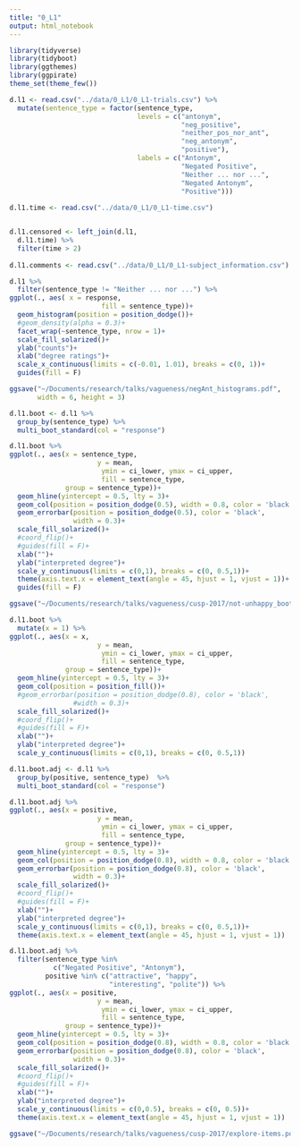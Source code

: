 ```yaml
---
title: "0_L1"
output: html_notebook
---
```


```r
library(tidyverse)
library(tidyboot)
library(ggthemes)
library(ggpirate)
theme_set(theme_few())
```

```r
d.l1 <- read.csv("../data/0_L1/0_L1-trials.csv") %>%
  mutate(sentence_type = factor(sentence_type,
                                levels = c("antonym",
                                           "neg_positive",
                                           "neither_pos_nor_ant",
                                           "neg_antonym",
                                           "positive"),
                                labels = c("Antonym",
                                           "Negated Positive",
                                           "Neither ... nor ...",
                                           "Negated Antonym",
                                           "Positive")))
  
d.l1.time <- read.csv("../data/0_L1/0_L1-time.csv")


d.l1.censored <- left_join(d.l1,
  d.l1.time) %>%
  filter(time > 2)
  
d.l1.comments <- read.csv("../data/0_L1/0_L1-subject_information.csv")
```

```r
d.l1 %>%
  filter(sentence_type != "Neither ... nor ...") %>%
ggplot(., aes( x = response,
                       fill = sentence_type))+
  geom_histogram(position = position_dodge())+
  #geom_density(alpha = 0.3)+
  facet_wrap(~sentence_type, nrow = 1)+
  scale_fill_solarized()+
  ylab("counts")+
  xlab("degree ratings")+
  scale_x_continuous(limits = c(-0.01, 1.01), breaks = c(0, 1))+
  guides(fill = F)

ggsave("~/Documents/research/talks/vagueness/negAnt_histograms.pdf", 
       width = 6, height = 3)
```



```r
d.l1.boot <- d.l1 %>%
  group_by(sentence_type) %>%
  multi_boot_standard(col = "response")
```

```r
d.l1.boot %>%
ggplot(., aes(x = sentence_type,
                      y = mean,
                       ymin = ci_lower, ymax = ci_upper,
                       fill = sentence_type,
              group = sentence_type))+
  geom_hline(yintercept = 0.5, lty = 3)+
  geom_col(position = position_dodge(0.5), width = 0.8, color = 'black')+
  geom_errorbar(position = position_dodge(0.5), color = 'black',
                width = 0.3)+
  scale_fill_solarized()+
  #coord_flip()+
  #guides(fill = F)+
  xlab("")+
  ylab("interpreted degree")+
  scale_y_continuous(limits = c(0,1), breaks = c(0, 0.5,1))+
  theme(axis.text.x = element_text(angle = 45, hjust = 1, vjust = 1))+
  guides(fill = F)

ggsave("~/Documents/research/talks/vagueness/cusp-2017/not-unhappy_bootstrapped.pdf", width = , height = 3.5)
```

```r
d.l1.boot %>%
  mutate(x = 1) %>%
ggplot(., aes(x = x,
                      y = mean,
                       ymin = ci_lower, ymax = ci_upper,
                       fill = sentence_type,
              group = sentence_type))+
  geom_hline(yintercept = 0.5, lty = 3)+
  geom_col(position = position_fill())+
  #geom_errorbar(position = position_dodge(0.8), color = 'black',
                #width = 0.3)+
  scale_fill_solarized()+
  #coord_flip()+
  #guides(fill = F)+
  xlab("")+
  ylab("interpreted degree")+
  scale_y_continuous(limits = c(0,1), breaks = c(0, 0.5,1))
```


```r

d.l1.boot.adj <- d.l1 %>%
  group_by(positive, sentence_type)  %>%
  multi_boot_standard(col = "response")

d.l1.boot.adj %>%
ggplot(., aes(x = positive,
                      y = mean,
                       ymin = ci_lower, ymax = ci_upper,
                       fill = sentence_type,
              group = sentence_type))+
  geom_hline(yintercept = 0.5, lty = 3)+
  geom_col(position = position_dodge(0.8), width = 0.8, color = 'black')+
  geom_errorbar(position = position_dodge(0.8), color = 'black',
                width = 0.3)+
  scale_fill_solarized()+
  #coord_flip()+
  #guides(fill = F)+
  xlab("")+
  ylab("interpreted degree")+
  scale_y_continuous(limits = c(0,1), breaks = c(0, 0.5,1))+
  theme(axis.text.x = element_text(angle = 45, hjust = 1, vjust = 1))

```


```r
d.l1.boot.adj %>%
  filter(sentence_type %in% 
           c("Negated Positive", "Antonym"),
         positive %in% c("attractive", "happy",
                         "interesting", "polite")) %>%
ggplot(., aes(x = positive,
                      y = mean,
                       ymin = ci_lower, ymax = ci_upper,
                       fill = sentence_type,
              group = sentence_type))+
  geom_hline(yintercept = 0.5, lty = 3)+
  geom_col(position = position_dodge(0.8), width = 0.8, color = 'black')+
  geom_errorbar(position = position_dodge(0.8), color = 'black',
                width = 0.3)+
  scale_fill_solarized()+
  #coord_flip()+
  #guides(fill = F)+
  xlab("")+
  ylab("interpreted degree")+
  scale_y_continuous(limits = c(0,0.5), breaks = c(0, 0.5))+
  theme(axis.text.x = element_text(angle = 45, hjust = 1, vjust = 1))

ggsave("~/Documents/research/talks/vagueness/cusp-2017/explore-items.pdf", width = 5, height = 3.5)

```

